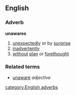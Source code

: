 ==English==
===Adverb===
'''unawares'''

#[[unexpectedly]] or by [[surprise]]
#[[inadvertently]]
#[[without]] [[plan]] or [[forethought]]

===Related terms===
*[[unaware]] ''adjective''

[[category:English adverbs]]